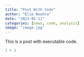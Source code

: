 ```yaml
---
title: "Post With Code"
author: "Elie Nouhra"
date: "2023-02-11"
categories: [news, code, analysis]
image: "image.jpg"
---
```


This is a post with executable code.

```r
1 + 1
```
